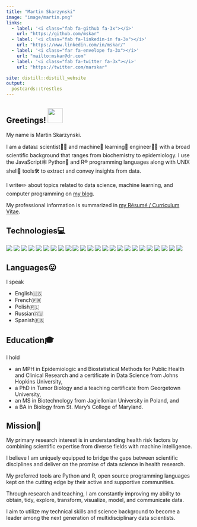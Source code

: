 ```yaml
---
title: "Martin Skarzynski"
image: "image/martin.png"
links:
  - label: '<i class="fab fa-github fa-3x"></i>'
    url: "https://github.com/mskar"
  - label: '<i class="fab fa-linkedin-in fa-3x"></i>'
    url: "https://www.linkedin.com/in/mskar/"
  - label: '<i class="far fa-envelope fa-3x"></i>'
    url: "mailto:mskar@dr.com"
  - label: '<i class="fab fa-twitter fa-3x"></i>'
    url: "https://twitter.com/marskar"

site: distill::distill_website
output:
  postcards::trestles
---
```


## Greetings! <img src="https://raw.githubusercontent.com/mskar/mskar/master/wave.gif" width="40px">

My name is Martin Skarzynski.

I am a data📊 scientist👨‍🔬 and machine🤖 learning🧠 engineer👨‍💻 with a broad scientific background that ranges from biochemistry to epidemiology.
I use the JavaScript🕸 Python🐍 and R®️  programming languages along with UNIX shell🐚 tools🛠 to extract and convey insights from data.

I write✏️ about topics related to data science, machine learning, and computer programming on <a href = "blog.html">my blog</a><i class="fa fa-pencil-alt"></i>.

My professional information is summarized in <a href = "https://mskar.github.io/cv">my Résumé / Curriculum Vitae</a><i class="fa fa-address-card"></i>.

## Technologies💻
![](https://img.shields.io/badge/-Bash-informational?style=flat&logo=gnu-bash&logoColor=white&color=2bbc8a)
![](https://img.shields.io/badge/-DataSpell-informational?style=flat&logo=jetbrains&logoColor=white&color=2bbc8a)
![](https://img.shields.io/badge/-Git-informational?style=flat&logo=git&logoColor=white&color=2bbc8a)
![](https://img.shields.io/badge/-GNU-informational?style=flat&logo=gnu&logoColor=white&color=2bbc8a)
![](https://img.shields.io/badge/-JavaScript-informational?style=flat&logo=javascript&logoColor=white&color=2bbc8a)
![](https://img.shields.io/badge/-Jupyter-informational?style=flat&logo=jupyter&logoColor=white&color=2bbc8a)
![](https://img.shields.io/badge/-Keras-informational?style=flat&logo=keras&logoColor=white&color=2bbc8a)
![](https://img.shields.io/badge/-Linux-informational?style=flat&logo=linux&logoColor=white&color=2bbc8a)
![](https://img.shields.io/badge/-macOS-informational?style=flat&logo=macos&logoColor=white&color=2bbc8a)
![](https://img.shields.io/badge/-Neovim-informational?style=flat&logo=neovim&logoColor=white&color=2bbc8a)
![](https://img.shields.io/badge/-NumPy-informational?style=flat&logo=numpy&logoColor=white&color=2bbc8a)
![](https://img.shields.io/badge/-Pandas-informational?style=flat&logo=pandas&logoColor=white&color=2bbc8a)
![](https://img.shields.io/badge/-PyCharm-informational?style=flat&logo=pycharm&logoColor=white&color=2bbc8a)
![](https://img.shields.io/badge/-Python-informational?style=flat&logo=python&logoColor=white&color=2bbc8a)
![](https://img.shields.io/badge/-Pytorch-informational?style=flat&logo=pytorch&logoColor=white&color=2bbc8a)
![](https://img.shields.io/badge/-React-informational?style=flat&logo=react&logoColor=white&color=2bbc8a)
![](https://img.shields.io/badge/-R-informational?style=flat&logo=r&logoColor=white&color=2bbc8a)
![](https://img.shields.io/badge/-RStudio-informational?style=flat&logo=rstudio&logoColor=white&color=2bbc8a)
![](https://img.shields.io/badge/-Sklearn-informational?style=flat&logo=scikit-learn&logoColor=white&color=2bbc8a)
![](https://img.shields.io/badge/-Scipy-informational?style=flat&logo=scipy&logoColor=white&color=2bbc8a)
![](https://img.shields.io/badge/-Tensorflow-informational?style=flat&logo=tensorflow&logoColor=white&color=2bbc8a)
![](https://img.shields.io/badge/-TypeScript-informational?style=flat&logo=typescript&logoColor=white&color=2bbc8a)
![](https://img.shields.io/badge/-Vim-informational?style=flat&logo=vim&logoColor=white&color=2bbc8a)
![](https://img.shields.io/badge/-Webstorm-informational?style=flat&logo=webstorm&logoColor=white&color=2bbc8a)

## Languages😛

I speak

- English🇺🇸
- French🇫🇷
- Polish🇵🇱
- Russian🇷🇺
- Spanish🇪🇸

## Education🎓

I hold

- an MPH in Epidemiologic and Biostatistical Methods for Public Health and Clinical Research and a certificate in Data Science from Johns Hopkins University,
- a PhD in Tumor Biology and a teaching certificate from Georgetown University,
- an MS in Biotechnology from Jagiellonian University in Poland, and
- a BA in Biology from St. Mary’s College of Maryland.

## Mission🚀

My primary research interest is in understanding health risk factors by combining scientific expertise from diverse fields with machine intelligence.

I believe I am uniquely equipped to bridge the gaps between scientific disciplines and deliver on the promise of data science in health research.

My preferred tools are Python and R, open source programming languages kept on the cutting edge by their active and supportive communities.

Through research and teaching, I am constantly improving my ability to obtain, tidy, explore, transform, visualize, model, and communicate data.

I aim to utilize my technical skills and science background to become a leader among the next generation of multidisciplinary data scientists.

